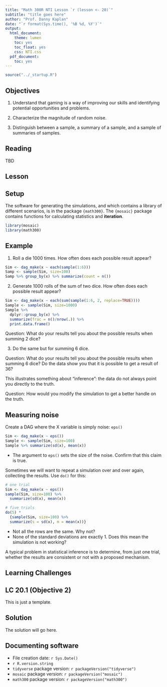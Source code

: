 ```yaml
---
title: "Math 300R NTI Lesson `r (lesson <- 20)`"
subtitle: "title goes here"
author: "Prof. Danny Kaplan"
date: "`r format(Sys.time(), '%B %d, %Y')`"
output:
  html_document:
    theme: lumen
    toc: yes
    toc_float: yes
    css: NTI.css
  pdf_document:
    toc: yes
---
```



```r
source("../_startup.R")
```

## Objectives

#. Understand that gaming is a way of improving our skills and identifying potential opportunities and problems. 

#. Characterize the magnitude of random noise.

#. Distinguish between a sample, a summary of a sample, and a sample of summaries of samples.

## Reading

TBD




## Lesson

::: {.callout-note icon=false}
## Setup

The software for generating the simulations, and which contains a library of different scenarios, is in the package `{math300}`. The `{mosaic}` package contains functions for calculating statistics and **iteration**. 

```r
library(mosaic)
library(math300)
```
:::

::: {.callout-tip icon=false}
## Example
1. Roll a die 1000 times. How often does each possible result appear?

```r
Sim <- dag_make(x ~ each(sample(1:6)))
Samp <- sample(Sim, size=100)
Samp %>% group_by(x) %>% summarize(count = n())
```


2. Generate 1000 rolls of the sum of two dice. How often does each possible result appear?

```r
Sim <- dag_make(x ~ each(sum(sample(1:6, 2, replace=TRUE))))
Sample <- sample(Sim, size=1000)
Sample %>%  
  dplyr::group_by(x) %>%
  summarize(frac = n()/nrow(.)) %>% 
  print.data.frame()
```

Question: What do your results tell you about the possible results when summing 2 dice? 

3. Do the same but for summing 6 dice. 

Question: What do your results tell you about the possible results when summing 6 dice? Do the data show you that it is possible to get a result of 36?  

This illustrates something about "inference": the data do not always point you directly to the truth.

Question: How would you modify the simulation to get a better handle on the truth. 
:::

::: {.callout-note icon=false}
## Measuring noise
Create a DAG where the X variable is simply noise: `eps()`

```r
Sim <- dag_make(x ~ eps())
Sample <- sample(Sim, size=100)
Sample %>% summarize(sd(x), mean(x))
```

- The argument to `eps()` sets the size of the noise. Confirm that this claim is true.
:::

Sometimes we will want to repeat a simulation over and over again, collecting the results. Use `do()` for this:

```r
# one trial
Sim <- dag_make(x ~ eps())
sample(Sim, size=100) %>% 
  summarize(sd(x), mean(x))

# five trials
do(5) *
  {sample(Sim, size=100) %>% 
  summarize(s = sd(x), m = mean(x))}
```

- Not all the rows are the same. Why not?
- None of the standard deviations are exactly 1. Does this mean the simulation is not working? 

A typical problem in statistical inference is to determine, from just one trial, whether the results are consistent or not with a proposed mechanism.

## Learning Challenges

:::: {.callout-note icon=false}
## LC 20.1 (Objective 2)

This is just a template.

::: {.callout-tip}
## Solution


The solution will go here.
:::
::::

## Documenting software

* File creation date: `r Sys.Date()`
* `r R.version.string`
* `tidyverse` package version: `r packageVersion("tidyverse")`
* `mosaic` package version: `r packageVersion("mosaic")`
* `math300` package version: `r packageVersion("math300")`


